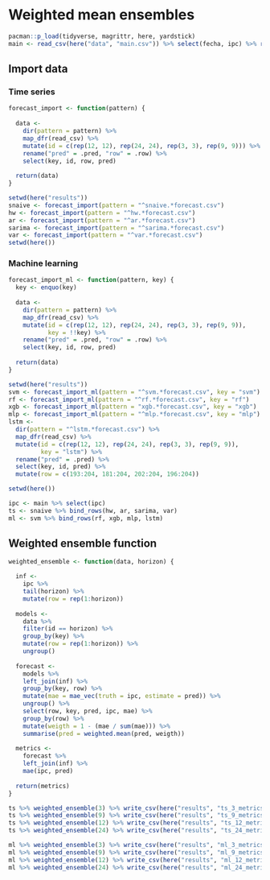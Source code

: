 # Weighted mean ensembles

```r
pacman::p_load(tidyverse, magrittr, here, yardstick)
main <- read_csv(here("data", "main.csv")) %>% select(fecha, ipc) %>% rowid_to_column(".row")
```

## Import data

### Time series

```r
forecast_import <- function(pattern) {
  
  data <- 
    dir(pattern = pattern) %>% 
    map_dfr(read_csv) %>% 
    mutate(id = c(rep(12, 12), rep(24, 24), rep(3, 3), rep(9, 9))) %>% 
    rename("pred" = .pred, "row" = .row) %>% 
    select(key, id, row, pred)
  
  return(data)
}
```

```r
setwd(here("results"))
snaive <- forecast_import(pattern = "^snaive.*forecast.csv")
hw <- forecast_import(pattern = "^hw.*forecast.csv")
ar <- forecast_import(pattern = "^ar.*forecast.csv")
sarima <- forecast_import(pattern = "^sarima.*forecast.csv")
var <- forecast_import(pattern = "^var.*forecast.csv")
setwd(here())
```

### Machine learning

```r
forecast_import_ml <- function(pattern, key) {
  key <- enquo(key)
  
  data <- 
    dir(pattern = pattern) %>% 
    map_dfr(read_csv) %>% 
    mutate(id = c(rep(12, 12), rep(24, 24), rep(3, 3), rep(9, 9)),
           key = !!key) %>% 
    rename("pred" = .pred, "row" = .row) %>% 
    select(key, id, row, pred)
  
  return(data)
}
```

```r
setwd(here("results"))
svm <- forecast_import_ml(pattern = "^svm.*forecast.csv", key = "svm")
rf <- forecast_import_ml(pattern = "^rf.*forecast.csv", key = "rf")
xgb <- forecast_import_ml(pattern = "xgb.*forecast.csv", key = "xgb")
mlp <- forecast_import_ml(pattern = "^mlp.*forecast.csv", key = "mlp")
lstm <- 
  dir(pattern = "^lstm.*forecast.csv") %>% 
  map_dfr(read_csv) %>% 
  mutate(id = c(rep(12, 12), rep(24, 24), rep(3, 3), rep(9, 9)),
         key = "lstm") %>% 
  rename("pred" = .pred) %>% 
  select(key, id, pred) %>% 
  mutate(row = c(193:204, 181:204, 202:204, 196:204))

setwd(here())
```

```r
ipc <- main %>% select(ipc)
ts <- snaive %>% bind_rows(hw, ar, sarima, var)
ml <- svm %>% bind_rows(rf, xgb, mlp, lstm)
```

## Weighted ensemble function

```r
weighted_ensemble <- function(data, horizon) {

  inf <- 
    ipc %>% 
    tail(horizon) %>% 
    mutate(row = rep(1:horizon))
  
  models <- 
    data %>% 
    filter(id == horizon) %>% 
    group_by(key) %>% 
    mutate(row = rep(1:horizon)) %>% 
    ungroup()
  
  forecast <- 
    models %>% 
    left_join(inf) %>% 
    group_by(key, row) %>% 
    mutate(mae = mae_vec(truth = ipc, estimate = pred)) %>% 
    ungroup() %>% 
    select(row, key, pred, ipc, mae) %>% 
    group_by(row) %>% 
    mutate(weigth = 1 - (mae / sum(mae))) %>% 
    summarise(pred = weighted.mean(pred, weigth))
  
  metrics <- 
    forecast %>% 
    left_join(inf) %>% 
    mae(ipc, pred)
  
  return(metrics)
}
```

```r
ts %>% weighted_ensemble(3) %>% write_csv(here("results", "ts_3_metrics.csv"))
ts %>% weighted_ensemble(9) %>% write_csv(here("results", "ts_9_metrics.csv"))
ts %>% weighted_ensemble(12) %>% write_csv(here("results", "ts_12_metrics.csv"))
ts %>% weighted_ensemble(24) %>% write_csv(here("results", "ts_24_metrics.csv"))
```

```r
ml %>% weighted_ensemble(3) %>% write_csv(here("results", "ml_3_metrics.csv"))
ml %>% weighted_ensemble(9) %>% write_csv(here("results", "ml_9_metrics.csv"))
ml %>% weighted_ensemble(12) %>% write_csv(here("results", "ml_12_metrics.csv"))
ml %>% weighted_ensemble(24) %>% write_csv(here("results", "ml_24_metrics.csv"))
```
